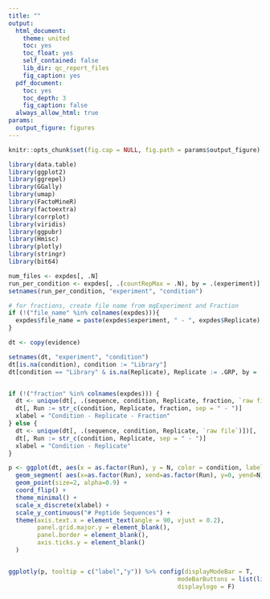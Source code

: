```yaml
---
title: ""
output:
  html_document:
    theme: united
    toc: yes
    toc_float: yes
    self_contained: false
    lib_dir: qc_report_files
    fig_caption: yes
  pdf_document:
    toc: yes
    toc_depth: 3
    fig_caption: false
  always_allow_html: true
params:
  output_figure: figures
---
```


```r
knitr::opts_chunk$set(fig.cap = NULL, fig.path = params$output_figure)

library(data.table)
library(ggplot2)
library(ggrepel)
library(GGally)
library(umap)
library(FactoMineR)
library(factoextra)
library(corrplot)
library(viridis)
library(ggpubr)
library(Hmisc)
library(plotly)
library(stringr)
library(bit64)

num_files <- expdes[, .N]
run_per_condition <- expdes[, .(countRepMax = .N), by = .(experiment)]
setnames(run_per_condition, "experiment", "condition")

# for fractions, create file name from mqExperiment and Fraction
if (!("file_name" %in% colnames(expdes))){
  expdes$file_name = paste(expdes$experiment, " - ", expdes$Replicate)
}

```



```r
dt <- copy(evidence)

setnames(dt, "experiment", "condition")
dt[is.na(condition), condition := "Library"]
dt[condition == "Library" & is.na(Replicate), Replicate := .GRP, by = .(`raw file`)]


if (!("fraction" %in% colnames(expdes))) {
  dt <- unique(dt[, .(sequence, condition, Replicate, fraction, `raw file`)])[, .N, by = .(condition, Replicate, fraction, `raw file`)]
  dt[, Run := str_c(condition, Replicate, fraction, sep = " - ")]
  xlabel = "Condition - Replicate - Fraction"
} else {
  dt <- unique(dt[, .(sequence, condition, Replicate, `raw file`)])[, .N, by = .(condition, Replicate, `raw file`)]
  dt[, Run := str_c(condition, Replicate, sep = " - ")]
  xlabel = "Condition - Replicate"
}

p <- ggplot(dt, aes(x = as.factor(Run), y = N, color = condition, label=`raw file`)) +
  geom_segment( aes(x=as.factor(Run), xend=as.factor(Run), y=0, yend=N), color="skyblue") +
  geom_point(size=2, alpha=0.9) +
  coord_flip() +
  theme_minimal() +
  scale_x_discrete(xlabel) +
  scale_y_continuous("# Peptide Sequences") +
  theme(axis.text.x = element_text(angle = 90, vjust = 0.2),
        panel.grid.major.y = element_blank(),
        panel.border = element_blank(),
        axis.ticks.y = element_blank()
  )


ggplotly(p, tooltip = c("label","y")) %>% config(displayModeBar = T, 
                                               modeBarButtons = list(list('toImage')),
                                               displaylogo = F)
```
